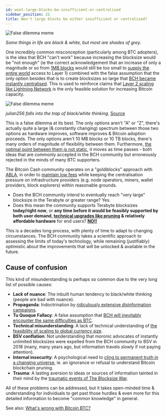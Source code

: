 ```yaml
---
id: wont-large-blocks-be-insufficient-or-centralised
sidebar_position: 22
title: Won't large blocks be either insufficient or centralised?
---
```



<img src={falseDilemmaUrl} alt="False dilemma meme" />

_Some things in life are black & white, but most are shades of grey._

One incredibly common misconception (particularly among BTC adopters), is the idea that BCH "can't work" because increasing the blocksize would be "not enough" (ie the correct acknowledgement that an increase of only a magnitude or so from [1MB blocks](/faqs/BCH-vs-BTC/what-if-btc-raises-block-size) would still be too small to [supply the entire world](/faqs/Global-Reserve-Currency/what-do-you-mean-global-reserve-currency) access to Layer 1) combined with the false assumption that the only option besides that is to create blocksizes so large that [BCH became instantly centralised](/faqs/Decentralisation/do-bigger-blocks-centralise-nodes). This is used to reinforce claims that [Layer 2 scaling like Lightning Network](/faqs/BCH-vs-BTC/what-about-lightning-network) is the only feasible solution for increasing Bitcoin capacity.

<img src={julian256Url} alt="False dilemma meme" />

_julian256 falls into the trap of black/white thinking._ [Source](https://x.com/_julian256_/status/1902654704615661816)

This is a false dilemma at its best. The only options aren't "A" or "Z", there's actually quite a large (& constantly changing) spectrum between those two options as hardware improves, software improves & Bitcoin adoption proceeds. The only options aren't 10 MB blocks or 10 TB blocks, there's many orders of magnitude of flexibility between them. Furthermore, [the optimal point between them is not static](/faqs/Global-Reserve-Currency/can-BCH-technically-scale-to-global-reserve-currency#scaling-pillar-2-hardware-innovation), it moves as time passes - both ideas that are commonly accepted in the BCH community but erroneously rejected in the minds of many BTC supporters.

The Bitcoin Cash community operates on a "goldiblocks" approach with [ABLA](/faqs/BCH/what-is-the-maximum-bch-blocksize), in order to [maintain low fees](/faqs/BCH/will-bch-fees-rise) while keeping the centralisation pressure on infrastructure providers (e.g. node operators, miners, wallet providers, block explorers) within reasonable grounds.

- Does the BCH community intend to eventually reach "very large" blocksize in the Terabyte or greater range? Yes.
- Does this mean the community supports Terabyte blocksizes **today/right now**, or **any time before it would be feasibly supported by both user demand, [technical upgrades like pruning](/faqs/Global-Reserve-Currency/can-BCH-technically-scale-to-global-reserve-currency#scaling-pillar-3-pruned-nodes) & relatively affordable hardware** for end users? **<u>NO!!</u>**

This is a decades long process, with plenty of time to adapt to changing circumstances. The BCH community takes a scientific approach to assessing the limits of today's technology, while remaining (justifiably) optimistic about the improvements that will be unlocked & available in the future.

## Cause of confusion

This kind of misunderstanding is perhaps so common due to the very long list of possible causes:

- **Lack of nuance**: The inbuilt human tendency to black/white thinking (people are bad with nuance).
- **Propaganda**: Indoctrination by [ridiculously extensive disinformation campaigns](/faqs/BCH-vs-BTC/why-is-there-so-much-propaganda-in-btc).
- **Tu Quoque Fallacy**: A false assumption that [BCH will inevitably encounter the same difficulties as BTC](/faqs/BCH-vs-BTC/will-BCH-inevitably-run-into-BTC-problems-at-scale).
- **Technical misunderstanding**: A lack of technical understanding of [the feasibility of scaling to global currency size](/faqs/Global-Reserve-Currency/can-BCH-technically-scale-to-global-reserve-currency).
- **BSV conflation**: Not understanding that moronic advocates of instantly unlimited blocksizes were expelled from the BCH community to BSV in 2018 (many, many years ago, but information travels slowly if not paying attention).
- **Internal insecurity**: A psychological need to [cling to permanent truth in a changing universe](/faqs/Global-Reserve-Currency/can-BCH-technically-scale-to-global-reserve-currency#btc-node-operator-psychology), ie. an ignorance or refusal to understand Bitcoin blockchain pruning.
- **Trauma**: A lasting aversion to ideas or sources of information tainted in their mind by the [traumatic events of The Blocksize War](/faqs/BCH-vs-BTC/why-do-btc-coiners-have-such-a-specific-vendetta-against-bch).

All of these problems can be addressed, but it takes open-minded time & understanding for individuals to get past those hurdles & even more for this detailed information to become "common knowledge" in general.

See also: [What's wrong with Bitcoin BTC?](/faqs/BCH-vs-BTC/whats-wrong-with-bitcoin-btc)
